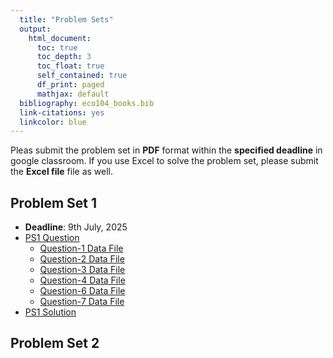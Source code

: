 ```yaml
---
  title: "Problem Sets"
  output: 
    html_document:
      toc: true
      toc_depth: 3
      toc_float: true
      self_contained: true
      df_print: paged
      mathjax: default
  bibliography: eco104_books.bib  
  link-citations: yes
  linkcolor: blue
---
```

  
Pleas submit the problem set in **PDF** format within the **specified deadline** in google classroom. If you use Excel to solve the problem set, please submit the **Excel file**  file as well.

## Problem Set 1

- **Deadline**: 9th July, 2025
- [PS1 Question](problem_sets/ps1/PS_1.pdf)
    - [Question-1 Data File](problem_sets/ps1/DataFiles/question-1.xlsx)
    - [Question-2 Data File](problem_sets/ps1/DataFiles/question-2.xlsx)
    - [Question-3 Data File](problem_sets/ps1/DataFiles/question-3.xlsx)
    - [Question-4 Data File](problem_sets/ps1/DataFiles/question-4.xlsx)
    - [Question-6 Data File](problem_sets/ps1/DataFiles/question-6.xlsx)
    - [Question-7 Data File](problem_sets/ps1/DataFiles/question-7.xlsx)
    
- [PS1 Solution]()

## Problem Set 2

<div style="height:10cm;"></div>

